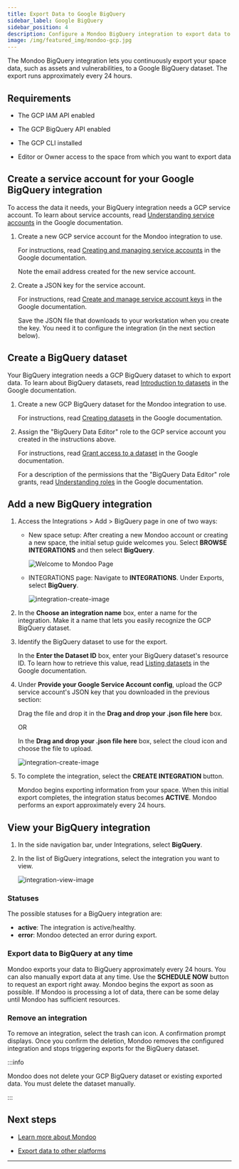```yaml
---
title: Export Data to Google BigQuery
sidebar_label: Google BigQuery
sidebar_position: 4
description: Configure a Mondoo BigQuery integration to export data to a Google BigQuery dataset
image: /img/featured_img/mondoo-gcp.jpg
---
```


The Mondoo BigQuery integration lets you continuously export your space data, such as assets and vulnerabilities, to a Google BigQuery dataset. The export runs approximately every 24 hours.

## Requirements

- The GCP IAM API enabled

- The GCP BigQuery API enabled

- The GCP CLI installed

- Editor or Owner access to the space from which you want to export data

## Create a service account for your Google BigQuery integration

To access the data it needs, your BigQuery integration needs a GCP service account. To learn about service accounts, read [Understanding service accounts](https://cloud.google.com/iam/docs/understanding-service-accounts) in the Google documentation.

1. Create a new GCP service account for the Mondoo integration to use.

   For instructions, read [Creating and managing service accounts](https://cloud.google.com/iam/docs/creating-managing-service-accounts#iam-service-accounts-create-gcloud) in the Google documentation.

   Note the email address created for the new service account.

2. Create a JSON key for the service account.

   For instructions, read [Create and manage service account keys](https://cloud.google.com/iam/docs/creating-managing-service-account-keys#iam-service-account-keys-get-gcloud) in the Google documentation.

   Save the JSON file that downloads to your workstation when you create the key. You need it to configure the integration (in the next section below).

## Create a BigQuery dataset

Your BigQuery integration needs a GCP BigQuery dataset to which to export data. To learn about BigQuery datasets, read [Introduction to datasets](https://cloud.google.com/bigquery/docs/datasets-intro) in the Google documentation.

1. Create a new GCP BigQuery dataset for the Mondoo integration to use.

   For instructions, read [Creating datasets](https://cloud.google.com/bigquery/docs/datasets) in the Google documentation.

2. Assign the "BigQuery Data Editor" role to the GCP service account you created in the instructions above.

   For instructions, read [Grant access to a dataset](https://cloud.google.com/bigquery/docs/control-access-to-resources-iam#grant_access_to_a_dataset) in the Google documentation.

   For a description of the permissions that the "BigQuery Data Editor" role grants, read [Understanding roles](https://cloud.google.com/iam/docs/understanding-roles#bigquery-roles) in the Google documentation.

## Add a new BigQuery integration

1. Access the Integrations > Add > BigQuery page in one of two ways:

   - New space setup: After creating a new Mondoo account or creating a new space, the initial setup guide welcomes you. Select **BROWSE INTEGRATIONS** and then select **BigQuery**.

     ![Welcome to Mondoo Page](/img/platform/start/welcome_to_mondoo.png)

   - INTEGRATIONS page: Navigate to **INTEGRATIONS**. Under Exports, select **BigQuery**.

     ![integration-create-image](/img/platform/maintain/export/bigquery/add-int-bigquery-top.png)

2. In the **Choose an integration name** box, enter a name for the integration. Make it a name that lets you easily recognize the GCP BigQuery dataset.

3. Identify the BigQuery dataset to use for the export.

   In the **Enter the Dataset ID** box, enter your BigQuery dataset's resource ID. To learn how to retrieve this value, read [Listing datasets](https://cloud.google.com/bigquery/docs/listing-datasets) in the Google documentation.

4. Under **Provide your Google Service Account config**, upload the GCP service account's JSON key that you downloaded in the previous section:

   Drag the file and drop it in the **Drag and drop your .json file here** box.

   OR

   In the **Drag and drop your .json file here** box, select the cloud icon and choose the file to upload.

   ![integration-create-image](/img/platform/maintain/export/bigquery/add-int-bigquery-bottom.png)

5. To complete the integration, select the **CREATE INTEGRATION** button.

   Mondoo begins exporting information from your space. When this initial export completes, the integration status becomes **ACTIVE**. Mondoo performs an export approximately every 24 hours.

## View your BigQuery integration

1. In the side navigation bar, under Integrations, select **BigQuery**.

2. In the list of BigQuery integrations, select the integration you want to view.

   ![integration-view-image](/img/platform/maintain/export/bigquery/view-int-bigquery.png)

### Statuses

The possible statuses for a BigQuery integration are:

- **active**: The integration is active/healthy.
- **error**: Mondoo detected an error during export.

### Export data to BigQuery at any time

Mondoo exports your data to BigQuery approximately every 24 hours. You can also manually export data at any time. Use the **SCHEDULE NOW** button to request an export right away. Mondoo begins the export as soon as possible. If Mondoo is processing a lot of data, there can be some delay until Mondoo has sufficient resources.

### Remove an integration

To remove an integration, select the trash can icon. A confirmation prompt displays. Once you confirm the deletion, Mondoo removes the configured integration and stops triggering exports for the BigQuery dataset.

:::info

Mondoo does not delete your GCP BigQuery dataset or existing exported data. You must delete the dataset manually.

:::

## Next steps

- [Learn more about Mondoo](/platform/start/plat-what-is/)

- [Export data to other platforms](/platform/maintain/export/overview)

---
